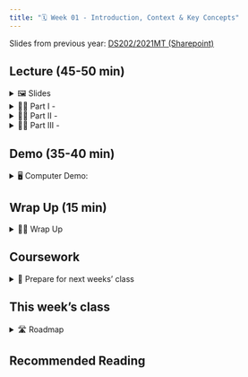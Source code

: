 ---
title: "🗓️ Week 01 - Introduction, Context & Key Concepts"
---

<mark></mark> Slides from previous year: [DS202/2021MT (Sharepoint)](https://lsecloud.sharepoint.com/:f:/r/sites/TEAM_LSE-LSEDataScienceInitiative-DS202/Shared%20Documents/DS202/Contents?csf=1&web=1&e=ESDLfH)

## Lecture (45-50 min)

<details>
<summary> 🖼️ Slides </summary>
<br/>

<div class="container" style="position: relative;overflow: hidden;width: 100%;min-height:600px;">
<iframe src="/slides/week01.html" style="position=absolute;top: 0;left: 0;bottom: 0;right: 0;width: 100%;min-height:600px;"></iframe>
</div>

</details>

<details>
    <summary> 👨‍🏫 Part I - </summary>
 
</details>

<details>
<summary> 👨‍🏫 Part II - </summary>

</details>

<details>
<summary> 👨‍🏫 Part III - </summary>

</details>



## Demo (35-40 min)

<details>
<summary> 🖥️ Computer Demo: </summary>
- <mark class="idea"></mark> 
</details>

## Wrap Up (15 min)

<details>
<summary> 👨‍🏫 Wrap Up</summary>
<mark class="todo"></mark> Connect the demo with what was said at the beginning of the lecture. 

</details>

## Coursework

<details>
<summary> 📒 Prepare for next weeks' class </summary>
</details>

## This week's class

<details>
<summary>🛣️ Roadmap</summary>
</details>


## Recommended Reading
<mark class="todo"></mark>